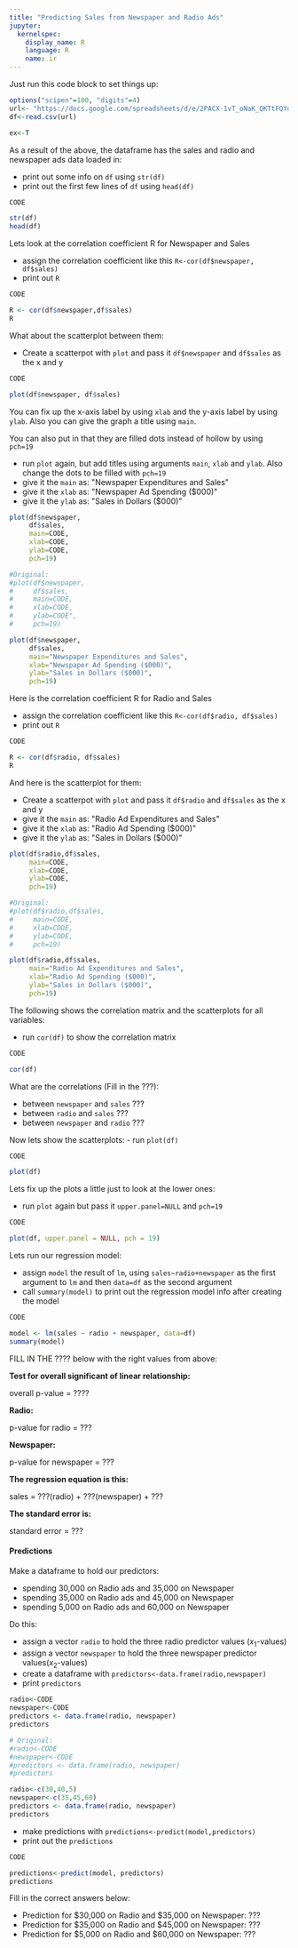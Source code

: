 ```yaml
---
title: "Predicting Sales from Newspaper and Radio Ads"
jupyter:
  kernelspec:
    display_name: R
    language: R
    name: ir
---
```


Just run this code block to set things up:

```r
options("scipen"=100, "digits"=4)
url<- "https://docs.google.com/spreadsheets/d/e/2PACX-1vT_oNaK_QKTtFQYdh7Pl17_prektSRuDVwRD71Vo8daBd0biyeG-Oiic4dMN_EL--voDWHAc5MmXNYH/pub?gid=0&single=true&output=csv"
df<-read.csv(url)
```

```r
ex<-T
```

As a result of the above, the dataframe has the sales and radio and newspaper ads data loaded in:

- print out some info on `df` using `str(df)`
- print out the first few lines of `df` using `head(df)`
```r
CODE
```
```r
str(df)
head(df)
```

Lets look at the correlation coefficient R for Newspaper and Sales

- assign the correlation coefficient like this `R<-cor(df$newspaper, df$sales)`
- print out `R`
```r
CODE
```
```r
R <- cor(df$newspaper,df$sales)
R
```

What about the scatterplot between them:

- Create a scatterpot with `plot` and pass it `df$newspaper` and `df$sales` as the x and y 
```r
CODE
```
```r
plot(df$newspaper, df$sales)
```

You can fix up the x-axis label by using `xlab` and the y-axis label by using `ylab`. Also you can give the graph a title using `main`.

You can also put in that they are filled dots instead of hollow by using `pch=19`

- run `plot` again, but add titles using arguments `main`, `xlab` and `ylab`. Also change the dots to be filled with `pch=19` 
- give it the `main` as: \"Newspaper Expenditures and Sales\"
- give it the `xlab` as: \"Newspaper Ad Spending ($000)\"
- give it the `ylab` as: \"Sales in Dollars ($000)\"
```r
plot(df$newspaper,
     df$sales, 
     main=CODE, 
     xlab=CODE, 
     ylab=CODE, 
     pch=19)
```
```r
#Original:
#plot(df$newspaper,
#     df$sales, 
#     main=CODE, 
#     xlab=CODE, 
#     ylab=CODE", 
#     pch=19)

plot(df$newspaper,
     df$sales, 
     main="Newspaper Expenditures and Sales", 
     xlab="Newspaper Ad Spending ($000)", 
     ylab="Sales in Dollars ($000)", 
     pch=19)
```

Here is the correlation coefficient R for Radio and Sales

- assign the correlation coefficient like this `R<-cor(df$radio, df$sales)`
- print out `R`
```r
CODE
```
```r
R <- cor(df$radio, df$sales)
R
```

And here is the scatterplot for them:

- Create a scatterpot with `plot` and pass it `df$radio` and `df$sales` as the x and y 
- give it the `main` as: \"Radio Ad Expenditures and Sales\"
- give it the `xlab` as: \"Radio Ad Spending ($000)\"
- give it the `ylab` as: \"Sales in Dollars ($000)\"
```r
plot(df$radio,df$sales, 
     main=CODE, 
     xlab=CODE, 
     ylab=CODE, 
     pch=19)
```
```r
#Original:
#plot(df$radio,df$sales, 
#     main=CODE, 
#     xlab=CODE, 
#     ylab=CODE, 
#     pch=19)

plot(df$radio,df$sales, 
     main="Radio Ad Expenditures and Sales", 
     xlab="Radio Ad Spending ($000)", 
     ylab="Sales in Dollars ($000)", 
     pch=19)
```

The following shows the correlation matrix and the scatterplots for all variables:

- run `cor(df)` to show the correlation matrix
```r
CODE
```
```r
cor(df)
```

What are the correlations (Fill in the ???):

- between `newspaper` and `sales` ??? 
- between `radio` and `sales` ??? 
- between `newspaper` and `radio` ??? 

Now lets show the scatterplots:
- run `plot(df)`
```r
CODE
```
```r
plot(df)
```

Lets fix up the plots a little just to look at the lower ones:

- run `plot` again but pass it `upper.panel=NULL` and `pch=19`
```r
CODE
```
```r
plot(df, upper.panel = NULL, pch = 19) 
```

Lets run our regression model:

- assign `model` the result of `lm`, using `sales~radio+newspaper` as the first argument to `lm` and then `data=df` as the second argument
- call `summary(model)` to print out the regression model info after creating the model
```r
CODE
```
```r
model <- lm(sales ~ radio + newspaper, data=df)
summary(model)
```

FILL IN THE ???? below with the right values from above:

**Test for overall significant of linear relationship:**

overall p-value = ????

**Radio:**

p-value for radio = ???

**Newspaper:**

p-value for newspaper = ???

**The regression equation is this:**

sales = ???(radio) + ???(newspaper) + ???  
    
**The standard error is:**

standard error = ???     

#### Predictions

Make a dataframe to hold our predictors: 

- spending 30,000 on Radio ads and 35,000 on Newspaper 
- spending 35,000 on Radio ads and 45,000 on Newspaper 
- spending 5,000 on Radio ads and 60,000 on Newspaper 

Do this:  

- assign a vector `radio` to hold the three radio predictor values ($x_1$-values)
- assign a vector `newspaper` to hold the three newspaper predictor values($x_2$-values)
- create a dataframe with `predictors<-data.frame(radio,newspaper)` 
- print `predictors` 
```r
radio<-CODE
newspaper<-CODE
predictors <- data.frame(radio, newspaper)
predictors
```
```r
# Original:
#radio<-CODE
#newspaper<-CODE
#predictors <- data.frame(radio, newspaper)
#predictors

radio<-c(30,40,5)
newspaper<-c(35,45,60)
predictors <- data.frame(radio, newspaper)
predictors
```

- make predictions with `predictions<-predict(model,predictors)` 
- print out the `predictions`
```r
CODE
```
```r
predictions<-predict(model, predictors)
predictions
```

Fill in the correct answers below:

- Prediction for \$30,000 on Radio and \$35,000 on Newspaper: ??? 
- Prediction for \$35,000 on Radio and \$45,000 on Newspaper: ??? 
- Prediction for \$5,000 on Radio and \$60,000 on Newspaper: ??? 

